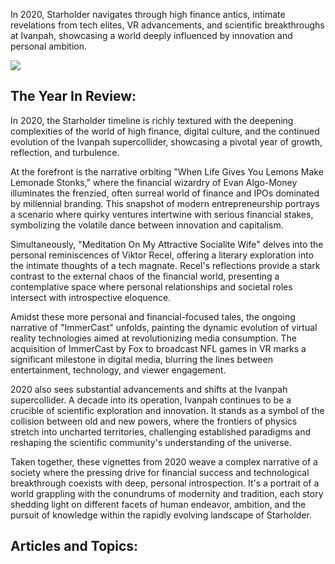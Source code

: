 In 2020, Starholder navigates through high finance antics, intimate revelations from tech elites, VR advancements, and scientific breakthroughs at Ivanpah, showcasing a world deeply influenced by innovation and personal ambition.

![](2020_murallady.png)

## The Year In Review:

In 2020, the Starholder timeline is richly textured with the deepening complexities of the world of high finance, digital culture, and the continued evolution of the Ivanpah supercollider, showcasing a pivotal year of growth, reflection, and turbulence.

At the forefront is the narrative orbiting "When Life Gives You Lemons Make Lemonade Stonks," where the financial wizardry of Evan Algo-Money illuminates the frenzied, often surreal world of finance and IPOs dominated by millennial branding. This snapshot of modern entrepreneurship portrays a scenario where quirky ventures intertwine with serious financial stakes, symbolizing the volatile dance between innovation and capitalism.

Simultaneously, "Meditation On My Attractive Socialite Wife" delves into the personal reminiscences of Viktor Recel, offering a literary exploration into the intimate thoughts of a tech magnate. Recel's reflections provide a stark contrast to the external chaos of the financial world, presenting a contemplative space where personal relationships and societal roles intersect with introspective eloquence.

Amidst these more personal and financial-focused tales, the ongoing narrative of "ImmerCast" unfolds, painting the dynamic evolution of virtual reality technologies aimed at revolutionizing media consumption. The acquisition of ImmerCast by Fox to broadcast NFL games in VR marks a significant milestone in digital media, blurring the lines between entertainment, technology, and viewer engagement.

2020 also sees substantial advancements and shifts at the Ivanpah supercollider. A decade into its operation, Ivanpah continues to be a crucible of scientific exploration and innovation. It stands as a symbol of the collision between old and new powers, where the frontiers of physics stretch into uncharted territories, challenging established paradigms and reshaping the scientific community's understanding of the universe.

Taken together, these vignettes from 2020 weave a complex narrative of a society where the pressing drive for financial success and technological breakthrough coexists with deep, personal introspection. It's a portrait of a world grappling with the conundrums of modernity and tradition, each story shedding light on different facets of human endeavor, ambition, and the pursuit of knowledge within the rapidly evolving landscape of Starholder.

## Articles and Topics:
